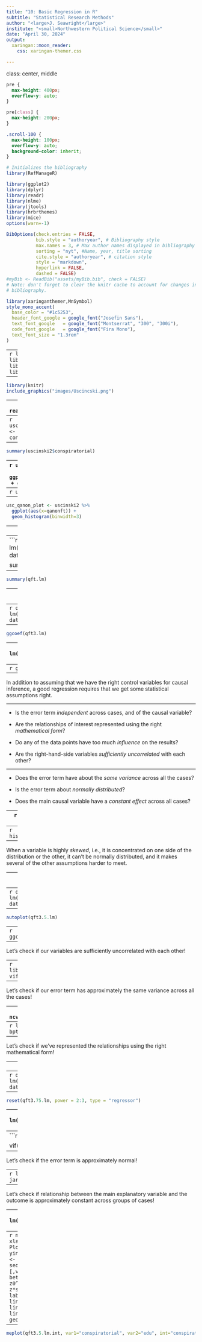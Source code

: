```yaml
---
title: "10: Basic Regression in R"
subtitle: "Statistical Research Methods"
author: "<large>J. Seawright</large>"
institute: "<small>Northwestern Political Science</small>" 
date: "April 30, 2024"
output: 
  xaringan::moon_reader:
    css: xaringan-themer.css

---
```

class: center, middle

```css
pre {
  max-height: 400px;
  overflow-y: auto;
}

pre[class] {
  max-height: 200px;
}
```

```css
.scroll-100 {
  max-height: 100px;
  overflow-y: auto;
  background-color: inherit;
}
```

```r
# Initializes the bibliography
library(RefManageR)

library(ggplot2)
library(dplyr)
library(readr)
library(nlme)
library(jtools)
library(hrbrthemes)
library(mice)
options(warn=-1)

BibOptions(check.entries = FALSE,
           bib.style = "authoryear", # Bibliography style
           max.names = 3, # Max author names displayed in bibliography
           sorting = "nyt", #Name, year, title sorting
           cite.style = "authoryear", # citation style
           style = "markdown",
           hyperlink = FALSE,
           dashed = FALSE)
#myBib <- ReadBib("assets/myBib.bib", check = FALSE)
# Note: don't forget to clear the knitr cache to account for changes in the
# bibliography.
```
```r
library(xaringanthemer,MnSymbol)
style_mono_accent(
  base_color = "#1c5253",
  header_font_google = google_font("Josefin Sans"),
  text_font_google   = google_font("Montserrat", "300", "300i"),
  code_font_google   = google_font("Fira Mono"),
  text_font_size = "1.3rem"
)
```

---
```r
library(ggplot2)
library(GGally)
library(haven)
library(tidyverse)
```

---

```r
library(knitr)
include_graphics("images/Uscincski.png")
```

---
```r
uscinski2 <- read_dta("uscinski2.dta")
```

---
```r
uscinski2$conspiratorial <- with(uscinski2, con1 + con2 + con3 +con4)
```

---
```r
summary(uscinski2$conspiratorial)
```

---
```r
usc_consp_plot <- uscinski2 %>% 
  ggplot(aes(x=conspiratorial)) + 
  geom_histogram(binwidth=1) 
```

---
```r
usc_consp_plot 
```

---
```r
usc_qanon_plot <- uscinski2 %>% 
  ggplot(aes(x=qanonft)) + 
  geom_histogram(binwidth=3) 
```

---
```r
usc_qanon_plot 
```

---
```r
qft.lm <- lm(qanonft~conspiratorial, data = uscinski2)

summ(qft.lm)
```

---
```r
summary(qft.lm)
```

---
```r
qft2.lm <- lm(qanonft~conspiratorial+pid, data = uscinski2)
summary(qft2.lm)
```

---
```r
qft3.lm <- lm(qanonft~conspiratorial+pid+ideo+female+age+income+edu, data = uscinski2)
summary(qft3.lm)
```

---
```r
ggcoef(qft3.lm)
```

---
```r
qft.lm.bad <- lm(qanonft~conspiratorial+pid+ideo+female+age+income+edu+trumpft+collusion, data = uscinski2)
summary(qft.lm.bad)
```

---
```r
ggcoef(qft.lm.bad)
```

---

In addition to assuming that we have the right control variables for causal inference, a good regression requires that we get some statistical assumptions right.

---

- Is the error term *independent* across cases, and of the causal variable?

- Are the relationships of interest represented using the right *mathematical form*?

- Do any of the data points have too much *influence* on the results?

- Are the right-hand-side variables *sufficiently uncorrelated* with each other?

---

- Does the error term have about the *same variance* across all the cases?

- Is the error term about *normally distributed*?

- Does the main causal variable have a *constant effect* across all cases?


---
```r
library(ggfortify)
autoplot(qft3.lm)
```

---
```r
hist(uscinski2$qanonft)
```

---

When a variable is highly *skewed*, i.e., it is concentrated on one side of the distribution or the other, it can't be normally distributed, and it makes several of the other assumptions harder to meet.

---
```r
uscinski2$logqft <- log(uscinski2$qanonft + 1)
hist(uscinski2$logqft)
```

---
```r
qft3.5.lm <- lm(logqft~conspiratorial+pid+ideo+female+age+income+edu, data = uscinski2)
summary(qft3.5.lm)
```

---
```r
autoplot(qft3.5.lm)
```

---
```r
ggcoef(qft3.5.lm)
```

---

Let's check if our variables are sufficiently uncorrelated with each other!

---
```r
library(car)
vif(qft3.lm)
```

---

Let's check if our error term has approximately the same variance across all the cases!

---
```r
ncvTest(qft3.5.lm)
```

---
```r
library(lmtest)
bptest(qft3.5.lm)
```

---

Let's check if we've represented the relationships using the right mathematical form!

---
```r
reset(qft3.5.lm, power = 2:3, type = "regressor")
```

---
```r
qft3.75.lm <- lm(logqft~conspiratorial+pid+ideo+female+age+I(age^2)+income+I(income^2)+edu+I(edu^2), data = uscinski2)
summary(qft3.75.lm)
```

---
```r
reset(qft3.75.lm, power = 2:3, type = "regressor")
```

---
```r
qft3.9.lm <- lm(logqft~conspiratorial+pid+ideo+I(ideo^2)+female+age+I(age^2)+income+I(income^2)+edu+I(edu^2)+I(edu^3), data = uscinski2)
summary(qft3.9.lm)
```

---
```r
reset(qft3.9.lm, power = 2:3, type = "regressor")

vif(qft3.9.lm)
```

---

Let's check if the error term is approximately normal!

---
```r
library(tseries)
jarque.bera.test(rstandard(qft3.5.lm))
```

---

Let's check if relationship between the main explanatory variable and the outcome is approximately constant across groups of cases!

---
```r
qft3.5.lm.int <- lm(logqft~conspiratorial+pid+ideo+female+age+income+edu+conspiratorial:edu, data = uscinski2)
summary(qft3.5.lm.int)
```

---
```r
meplot <- function(model,var1,var2,int,vcov,ci=.95,
                   xlab=var2,ylab=paste("Marginal Effect of",var1),
                   main="Marginal Effect Plot",
                   me_lty=1,me_lwd=1,me_col="black",
                   ci_lty=1,ci_lwd=.5,ci_col="black",
                   yint_lty=2,yint_lwd=1,yint_col="black"){
  require(ggplot2)
  alpha <- 1-ci
  z <- qnorm(1-alpha/2)
  beta.hat <- coef(model)
  cov <- vcov
  z0 <- seq(min(model.frame(model)[,var2],na.rm=T),max(model.frame(model)[,var2],na.rm=T),length.out=1000)
  dy.dx <- beta.hat[var1] + beta.hat[int]*z0
  se.dy.dx <- sqrt(cov[var1,var1] + z0^2*cov[nrow(cov),ncol(cov)] + 2*z0*cov[var1,ncol(cov)])
  upr <- dy.dx + z*se.dy.dx
  lwr <- dy.dx - z*se.dy.dx
  ggplot(data=NULL,aes(x=z0, y=dy.dx)) +
    labs(x=xlab,y=ylab,title=main) +
    geom_line(aes(z0, dy.dx),size = me_lwd, 
              linetype = me_lty, 
              color = me_col) +
    geom_line(aes(z0, lwr), size = ci_lwd, 
              linetype = ci_lty, 
              color = ci_col) +
    geom_line(aes(z0, upr), size = ci_lwd, 
              linetype = ci_lty, 
              color = ci_col) +
    geom_hline(yintercept=0,linetype=yint_lty,
               size=yint_lwd,
               color=yint_col)
}
```

---
```r
meplot(qft3.5.lm.int, var1="conspiratorial", var2="edu", int="conspiratorial:edu", vcov=vcov(qft3.5.lm.int))
```